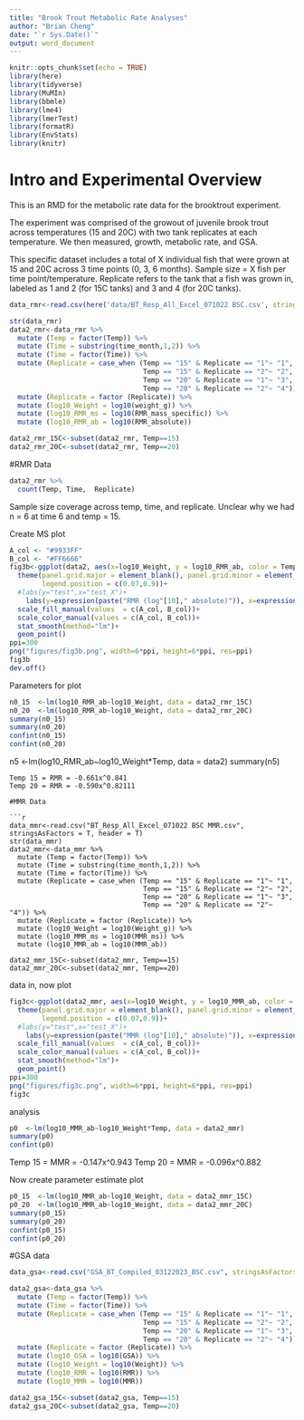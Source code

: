 ```yaml
---
title: "Brook Trout Metabolic Rate Analyses"
author: "Brian Cheng"
date: "`r Sys.Date()`"
output: word_document
---
```


```r
knitr::opts_chunk$set(echo = TRUE)
library(here)
library(tidyverse)
library(MuMIn)
library(bbmle)
library(lme4)
library(lmerTest)
library(formatR)
library(EnvStats)
library(knitr)
```

# Intro and Experimental Overview

This is an RMD for the metabolic rate data for the brooktrout experiment. 

The experiment was comprised of the growout of juvenile brook trout across temperatures (15 and 20C) with two tank replicates at each temperature. We then measured, growth, metabolic rate, and GSA. 

This specific dataset includes a total of X individual fish that were grown at 15 and 20C across 3 time points (0, 3, 6 months). Sample size = X fish per time point/temperature. Replicate refers to the tank that a fish was grown in, labeled as 1 and 2 (for 15C tanks) and 3 and 4 (for 20C tanks).

```r
data_rmr<-read.csv(here('data/BT_Resp_All_Excel_071022 BSC.csv', stringsAsFactors = T))

str(data_rmr)
data2_rmr<-data_rmr %>%
  mutate (Temp = factor(Temp)) %>%
  mutate (Time = substring(time_month,1,2)) %>%
  mutate (Time = factor(Time)) %>%
  mutate (Replicate = case_when (Temp == "15" & Replicate == "1"~ "1",
                                 Temp == "15" & Replicate == "2"~ "2",
                                 Temp == "20" & Replicate == "1"~ "3",
                                 Temp == "20" & Replicate == "2"~ "4")) %>%
  mutate (Replicate = factor (Replicate)) %>%
  mutate (log10_Weight = log10(weight_g)) %>%
  mutate (log10_RMR_ms = log10(RMR_mass_specific)) %>%
  mutate (log10_RMR_ab = log10(RMR_absolute))

data2_rmr_15C<-subset(data2_rmr, Temp==15)
data2_rmr_20C<-subset(data2_rmr, Temp==20)
```
#RMR Data
```r
data2_rmr %>%
  count(Temp, Time,  Replicate)
```
Sample size coverage across temp, time, and replicate. Unclear why we had n = 6 at time 6 and temp = 15. 

Create MS plot

```r
A_col <- "#9933FF"
B_col <- "#FF6666"
fig3b<-ggplot(data2, aes(x=log10_Weight, y = log10_RMR_ab, color = Temp))+theme_bw()+
  theme(panel.grid.major = element_blank(), panel.grid.minor = element_blank(),
        legend.position = c(0.07,0.9))+
  #labs(y="test",x="test_X")+
    labs(y=expression(paste("RMR (log"[10]," absolute)")), x=expression(paste("Body mass (log"[10]," g)"))) +
  scale_fill_manual(values  = c(A_col, B_col))+
  scale_color_manual(values = c(A_col, B_col))+
  stat_smooth(method="lm")+
  geom_point()
ppi=300
png("figures/fig3b.png", width=6*ppi, height=6*ppi, res=ppi)
fig3b
dev.off()
```
Parameters for plot


```r
n0_15  <-lm(log10_RMR_ab~log10_Weight, data = data2_rmr_15C)
n0_20  <-lm(log10_RMR_ab~log10_Weight, data = data2_rmr_20C)
summary(n0_15)
summary(n0_20)
confint(n0_15)
confint(n0_20)
```

n5  <-lm(log10_RMR_ab~log10_Weight*Temp, data = data2)
summary(n5)
```
Temp 15 = RMR = -0.661x^0.841
Temp 20 = RMR = -0.590x^0.82111

#MMR Data

```r
data_mmr<-read.csv("BT_Resp_All_Excel_071022 BSC MMR.csv", stringsAsFactors = T, header = T)
str(data_mmr)
data2_mmr<-data_mmr %>%
  mutate (Temp = factor(Temp)) %>%
  mutate (Time = substring(time_month,1,2)) %>%
  mutate (Time = factor(Time)) %>%
  mutate (Replicate = case_when (Temp == "15" & Replicate == "1"~ "1",
                                 Temp == "15" & Replicate == "2"~ "2",
                                 Temp == "20" & Replicate == "1"~ "3",
                                 Temp == "20" & Replicate == "2"~ "4")) %>%
  mutate (Replicate = factor (Replicate)) %>%
  mutate (log10_Weight = log10(Weight_g)) %>%
  mutate (log10_MMR_ms = log10(MMR_ms)) %>%
  mutate (log10_MMR_ab = log10(MMR_ab))

data2_mmr_15C<-subset(data2_mmr, Temp==15)
data2_mmr_20C<-subset(data2_mmr, Temp==20)
```
data in, now plot

```r
fig3c<-ggplot(data2_mmr, aes(x=log10_Weight, y = log10_MMR_ab, color = Temp))+theme_bw()+
  theme(panel.grid.major = element_blank(), panel.grid.minor = element_blank(),
        legend.position = c(0.07,0.9))+
  #labs(y="test",x="test_X")+
    labs(y=expression(paste("MMR (log"[10]," absolute)")), x=expression(paste("Body mass (log"[10]," g)"))) +
  scale_fill_manual(values  = c(A_col, B_col))+
  scale_color_manual(values = c(A_col, B_col))+
  stat_smooth(method="lm")+
  geom_point()
ppi=300
png("figures/fig3c.png", width=6*ppi, height=6*ppi, res=ppi)
fig3c
```

analysis

```r
p0  <-lm(log10_MMR_ab~log10_Weight*Temp, data = data2_mmr)
summary(p0)
confint(p0)
```
Temp 15 = MMR = -0.147x^0.943
Temp 20 = MMR = -0.096x^0.882

Now create parameter estimate plot



```r
p0_15  <-lm(log10_MMR_ab~log10_Weight, data = data2_mmr_15C)
p0_20  <-lm(log10_MMR_ab~log10_Weight, data = data2_mmr_20C)
summary(p0_15)
summary(p0_20)
confint(p0_15)
confint(p0_20)
```

#GSA data

```r
data_gsa<-read.csv("GSA_BT_Compiled_03122023_BSC.csv", stringsAsFactors = T, header = T)

data2_gsa<-data_gsa %>%
  mutate (Temp = factor(Temp)) %>%
  mutate (Time = factor(Time)) %>%
  mutate (Replicate = case_when (Temp == "15" & Replicate == "1"~ "1",
                                 Temp == "15" & Replicate == "2"~ "2",
                                 Temp == "20" & Replicate == "1"~ "3",
                                 Temp == "20" & Replicate == "2"~ "4")) %>%
  mutate (Replicate = factor (Replicate)) %>%
  mutate (log10_GSA = log10(GSA)) %>%
  mutate (log10_Weight = log10(Weight)) %>%
  mutate (log10_RMR = log10(RMR)) %>%
  mutate (log10_MMR = log10(MMR))

data2_gsa_15C<-subset(data2_gsa, Temp==15)
data2_gsa_20C<-subset(data2_gsa, Temp==20)
```


